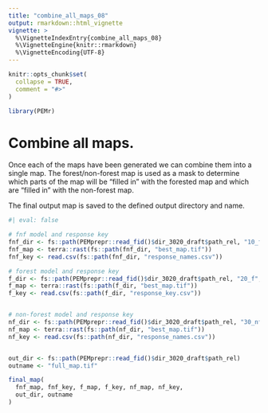 ```yaml
---
title: "combine_all_maps_08"
output: rmarkdown::html_vignette
vignette: >
  %\VignetteIndexEntry{combine_all_maps_08}
  %\VignetteEngine{knitr::rmarkdown}
  %\VignetteEncoding{UTF-8}
---
```


```r
knitr::opts_chunk$set(
  collapse = TRUE,
  comment = "#>"
)
```

```r
library(PEMr)
```


# Combine all maps. 

Once each of the maps have been generated we can combine them into a single map.
The forest/non-forest map is used as a mask to determine which parts of the map will be "filled in" with the forested map and which are "filled in" with the non-forest map.

The final output map is saved to the defined output directory and name. 


```r
#| eval: false

# fnf model and response key
fnf_dir <- fs::path(PEMprepr::read_fid()$dir_3020_draft$path_rel, "10_fnf", "fnf", "map")
fnf_map <- terra::rast(fs::path(fnf_dir, "best_map.tif"))
fnf_key <- read.csv(fs::path(fnf_dir, "response_names.csv"))

# forest model and response key
f_dir <- fs::path(PEMprepr::read_fid()$dir_3020_draft$path_rel, "20_f", "map")
f_map <- terra::rast(fs::path(f_dir, "best_map.tif"))
f_key <- read.csv(fs::path(f_dir, "response_key.csv"))


# non-forest model and response key
nf_dir <- fs::path(PEMprepr::read_fid()$dir_3020_draft$path_rel, "30_nf", "nf", "map")
nf_map <- terra::rast(fs::path(nf_dir, "best_map.tif"))
nf_key <- read.csv(fs::path(nf_dir, "response_names.csv"))


out_dir <- fs::path(PEMprepr::read_fid()$dir_3020_draft$path_rel)
outname <- "full_map.tif"

final_map(
  fnf_map, fnf_key, f_map, f_key, nf_map, nf_key,
  out_dir, outname
)


```

